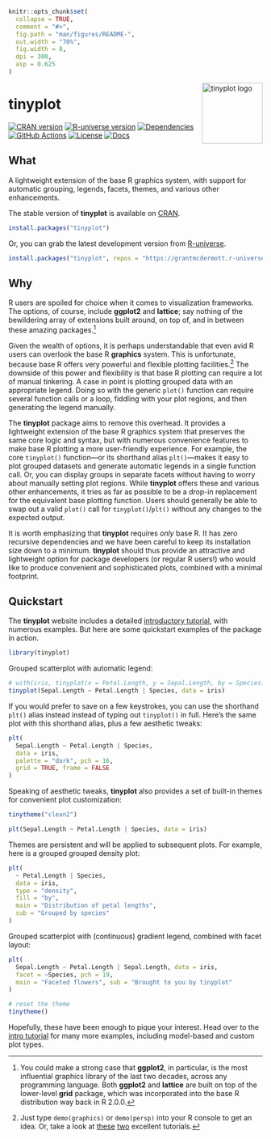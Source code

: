 ```r
knitr::opts_chunk$set(
  collapse = TRUE,
  comment = "#>",
  fig.path = "man/figures/README-",
  out.width = "70%",
  fig.width = 8,
  dpi = 300,
  asp = 0.625
)
```

<img src="https://grantmcdermott.com/tinyplot/logo.svg" align="right" width="120" alt="tinyplot logo" />

# tinyplot

<!-- badges: start -->
<a href="https://CRAN.R-project.org/package=tinyplot"><img src="https://www.r-pkg.org/badges/version/tinyplot" class="img-fluid" alt="CRAN version"></a>
<a href="https://grantmcdermott.r-universe.dev"><img src="https://grantmcdermott.r-universe.dev/badges/tinyplot" class="img-fluid" alt="R-universe version"></a>
<a href="https://CRAN.R-project.org/package=tinyplot"><img src="https://tinyverse.netlify.app/badge/tinyplot" class="img-fluid" alt="Dependencies"></a>
<a href="https://github.com/grantmcdermott/tinyplot/actions/workflows/R-CMD-check.yaml"><img src="https://github.com/grantmcdermott/tinyplot/actions/workflows/R-CMD-check.yaml/badge.svg" class="img-fluid" alt="GitHub Actions"></a>
<a href="https://grantmcdermott.com/tinyplot/LICENSE.html"><img src="https://img.shields.io/badge/license-Apache2.0-blue" class="img-fluid" alt="License"></a>
<a href="https://grantmcdermott.com/tinyplot/index.html"><img src="https://img.shields.io/badge/docs-homepage-blue.svg" class="img-fluid" alt="Docs"></a>
<!-- badges: end -->

## What

A lightweight extension of the base R graphics system, with support for
automatic grouping, legends, facets, themes, and various other enhancements.

The stable version of **tinyplot** is available on
[CRAN](https://CRAN.R-project.org/package=tinyplot).

``` r
install.packages("tinyplot")
```

Or, you can grab the latest development version from
[R-universe](https://grantmcdermott.R-universe.dev/).

``` r
install.packages("tinyplot", repos = "https://grantmcdermott.r-universe.dev")
```

## Why

R users are spoiled for choice when it comes to visualization frameworks. The
options, of course, include **ggplot2** and **lattice**; say nothing of the
bewildering array of extensions built around, on top of, and in between these
amazing packages.^[You could make a strong case that **ggplot2**, in particular, 
is the most influential graphics library of the last two decades, across any
programming language. Both **ggplot2** and **lattice** are built on top of the
lower-level **grid** package, which was incorporated into the base R
distribution way back in R 2.0.0.]

Given the wealth of options, it is perhaps understandable that even avid R users
can overlook the base R **graphics** system. This is unfortunate, because base R
offers very powerful and flexible plotting facilities.^[Just type
`demo(graphics)` or `demo(persp)` into your R console to get an idea. Or, take a
look at
[these](https://github.com/karoliskoncevicius/r_notes/blob/main/baseplotting.md)
[two](https://poisonalien.github.io/basegraphics/baseplots.html)
excellent tutorials.]
The downside of this power and flexibility is that base R plotting can require a
lot of manual tinkering. A case in point is plotting grouped data with an
appropriate legend.  Doing so with the generic `plot()` function can require
several function calls or a loop, fiddling with your plot regions, and then
generating the legend manually.

The **tinyplot** package aims to remove this overhead. It provides a lightweight
extension of the base R graphics system that preserves the same core logic and
syntax, but with numerous convenience features to make base R plotting a more
user-friendly experience. For example, the core `tinyplot()` function---or its
shorthand alias `plt()`---makes it easy to plot grouped datasets and generate
automatic legends in a single function call. Or, you can display groups in
separate facets without having to worry about manually setting plot regions.
While **tinyplot** offers these and various other enhancements, it tries as far
as possible to be a drop-in replacement for the equivalent base plotting
function. Users should generally be able to swap out a valid `plot()` call for
`tinyplot()`/`plt()` without any changes to the expected output.

It is worth emphasizing that **tinyplot** requires _only_ base R. It has zero
recursive dependencies and we have been careful to keep its installation size
down to a minimum. **tinyplot** should thus provide an attractive and
lightweight option for package developers (or regular R users!) who would like
to produce convenient and sophisticated plots, combined with a minimal
footprint.

## Quickstart

The **tinyplot** website includes a detailed
[introductory tutorial](https://grantmcdermott.com/tinyplot/vignettes/introduction.html),
with numerous examples. But here are some quickstart examples of the package in
action.

```r
library(tinyplot)
```

Grouped scatterplot with automatic legend:

```r
# with(iris, tinyplot(x = Petal.Length, y = Sepal.Length, by = Species)) # atomic
tinyplot(Sepal.Length ~ Petal.Length | Species, data = iris)             # formula
```

If you would prefer to save on a few keystrokes, you can use the shorthand
`plt()` alias instead instead of typing out `tinyplot()` in full. Here's the
same plot with this shorthand alias, plus a few aesthetic tweaks:

```r
plt(
  Sepal.Length ~ Petal.Length | Species, 
  data = iris,
  palette = "dark", pch = 16,
  grid = TRUE, frame = FALSE
)
```

Speaking of aesthetic tweaks, **tinyplot** also provides a set of built-in
themes for convenient plot customization:

```r
tinytheme("clean2")

plt(Sepal.Length ~ Petal.Length | Species, data = iris)
```

Themes are persistent and will be applied to subsequent plots. For example, here
is a grouped grouped density plot:

```r
plt(
  ~ Petal.Length | Species,
  data = iris,
  type = "density",
  fill = "by",
  main = "Distribution of petal lengths",
  sub = "Grouped by species"
)
```

Grouped scatterplot with (continuous) gradient legend, combined with facet
layout:

```r
plt(
  Sepal.Length ~ Petal.Length | Sepal.Length, data = iris,
  facet = ~Species, pch = 19,
  main = "Faceted flowers", sub = "Brought to you by tinyplot"
)
```

```r
# reset the theme 
tinytheme()
```

Hopefully, these have been enough to pique your interest. Head over to the
[intro tutorial](https://grantmcdermott.com/tinyplot/vignettes/introduction.html)
for many more examples, including model-based and custom plot types.
